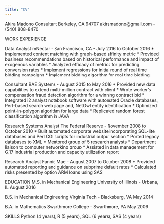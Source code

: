 ```yaml
---
title: "CV"
---
```


Akira Madono 
Consultant
Berkeley, CA 94707 akiramadono@gmail.com - (540) 808-8470

WORK EXPERIENCE

Data Analyst
mNectar - San Francisco, CA - July 2016 to October 2016
* Implemented content matching with graph-based affinity metric
* Provided business recommendations based on historical performance and impact of exogenous variables
* Analyzed efficacy of metrics for predicting conversion rates 
* Implement regressions for initial round of real time bidding campaigns
* Implement bidding algorithm for real time bidding

Consultant
BAE Systems - August 2015 to May 2016
* Provided new data capabilities to extend multi-million contract with client
* Wrote worker's compensation fraud detection algorithm for a winning contract bid
* Integrated i2 analyst notebook software with automated Oracle databases, Perl-based search web page and, NetOwl entity identification
* Optimized point-in-polygon algorithm for large data
* Replicated random forest classification algorithm in JAVA
		  
Research Systems Analyst
The Federal Reserve - November 2008 to October 2010
* Built automated corporate website incorporating SQL-lite databases and Perl CGI scripts for industrial output section
* Ported legacy databases to XML
* Mentored group of 5 research analysts
* Department liaison to computer networking group
* Assisted in data management for G.17 industrial production and capacity utilization report
			    
Research Analyst
Fannie Mae - August 2007 to October 2008
* Provided automated reporting and guidance on subprime default rates * Calculated risks presented by option ARM loans using SAS
			      
EDUCATION
M.S. in Mechanical Engineering
University of Illinois - Urbana, IL August 2016
			      
B.S. in Mechanical Engineering
Virginia Tech - Blacksburg, VA May 2014
			      
B.A. in Mathematics
Swarthmore College - Swarthmore, PA May 2006
			      
SKILLS
Python (4 years), R (5 years), SQL (6 years), SAS (4 years)

